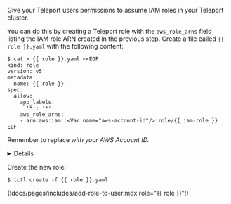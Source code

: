 Give your Teleport users permissions to assume IAM roles in your Teleport
cluster.

You can do this by creating a Teleport role with the `aws_role_arns` field
listing the IAM role ARN created in the previous step. Create a file called
`{{ role }}.yaml` with the following content:

```code
$ cat > {{ role }}.yaml <<EOF
kind: role
version: v5
metadata:
  name: {{ role }}
spec:
  allow:
    app_labels:
      '*': '*'
    aws_role_arns:
    - arn:aws:iam::<Var name="aws-account-id"/>:role/{{ iam-role }}
EOF
```
Remember to replace <Var name="aws-account-id"/> with your AWS Account ID.

<Details title="Templating &quot;aws_role_arns&quot; in role definitions">
The `aws_role_arns` field supports template variables so they can be populated
dynamically based on your users' identity provider attributes. Here are some
examples:

<Tabs>
  <TabItem label="local users">
  Use `{{internal.aws_role_arns}}` in the role definition:
  ```yaml
  kind: role
  version: v5
  metadata:
    name: {{ role }}
  spec:
    allow:
      app_labels:
        '*': '*'
      aws_role_arns: ['{{internal.aws_role_arns}}']
  ```
  Then specify the IAM roles through user traits:
  ```yaml
  kind: user
  version: v2
  metadata:
    name: alice
  spec:
    roles: ['{{ role }}']
    traits:
      aws_role_arns: ['arn:aws:iam:123456789000:role/role_for_alice']
  ---
  kind: user
  version: v2
  metadata:
    name: bob
  spec:
    roles: ['{{ role }}']
    traits:
      aws_role_arns: ['arn:aws:iam:123456789000:role/role_for_bob']
    ```
  </TabItem>
  <TabItem label="SSO users">
  Let's assume that an IAM role has been created for each Teleport user, and
  the name of the IAM role corresponds to their Email addresses without the
  Email domain suffix.


  Then `aws_role_arns` can be templated with `external.email`:
  ```yaml
  kind: role
  version: v5
  metadata:
    name: {{ role }}
  spec:
    allow:
      app_labels:
        '*': '*'
      aws_role_arns: ['arn:aws:iam:123456789000:role/{{email.local(external.email)}}']
  ```
  </TabItem>
</Tabs>

See [Role Templates](../../access-controls/guides/role-templates.mdx) for
details.
</Details>

Create the new role:

```code
$ tctl create -f {{ role }}.yaml
```

(!docs/pages/includes/add-role-to-user.mdx role="{{ role }}"!)

